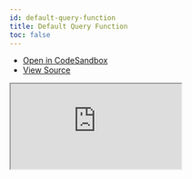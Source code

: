 ```yaml
---
id: default-query-function
title: Default Query Function
toc: false
---
```


- [Open in CodeSandbox](https://codesandbox.io/s/github/anymaniax/azahi/tree/main/examples/default-query-function)
- [View Source](https://github.com/anymaniax/azahi/tree/main/examples/default-query-function)

<iframe
  src="https://codesandbox.io/embed/github/anymaniax/azahi/tree/main/examples/default-query-function?autoresize=1&fontsize=14&theme=dark"
  title="anymaniax/azahi: default-query-function"
  sandbox="allow-forms allow-modals allow-popups allow-presentation allow-same-origin allow-scripts"
  style={{
    width: '100%',
    height: '80vh',
    border: '0',
    borderRadius: 8,
    overflow: 'hidden',
    position: 'static',
    zIndex: 0,
  }}
></iframe>
